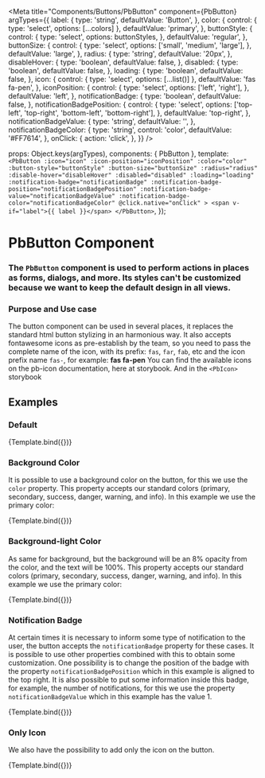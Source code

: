 

<Meta
  title="Components/Buttons/PbButton"
  component={PbButton}
  argTypes={{
    label: {
      type: 'string',
      defaultValue: 'Button',
    },
    color: {
      control: { type: 'select', options: [...colors] },
      defaultValue: 'primary',
    },
    buttonStyle: {
      control: {
        type: 'select',
        options: buttonStyles,
      },
      defaultValue: 'regular',
    },
    buttonSize: {
      control: {
        type: 'select',
        options: ['small', 'medium', 'large'],
      },
      defaultValue: 'large',
    },
    radius: {
      type: 'string',
      defaultValue: '20px',
    },
    disableHover: {
      type: 'boolean',
      defaultValue: false,
    },
    disabled: {
      type: 'boolean',
      defaultValue: false,
    },
    loading: {
      type: 'boolean',
      defaultValue: false,
    },
    icon: {
      control: { type: 'select', options: [...list()] },
      defaultValue: 'fas fa-pen',
    },
    iconPosition: {
      control: {
        type: 'select',
        options: ['left', 'right'],
      },
      defaultValue: 'left',
    },
    notificationBadge: {
      type: 'boolean',
      defaultValue: false,
    },
    notificationBadgePosition: {
      control: {
        type: 'select',
        options: ['top-left', 'top-right', 'bottom-left', 'bottom-right'],
      },
      defaultValue: 'top-right',
    },
    notificationBadgeValue: {
      type: 'string',
      defaultValue: '',
    },
    notificationBadgeColor: {
      type: 'string',
      control: 'color',
      defaultValue: '#FF7614',
    },
    onClick: {
      action: 'click',
    },
  }}
/>

  props: Object.keys(argTypes),
  components: { PbButton },
  template: `
    <PbButton
      :icon="icon"
      :icon-position="iconPosition"
      :color="color"
      :button-style="buttonStyle"
      :button-size="buttonSize"
      :radius="radius"
      :disable-hover="disableHover"
      :disabled="disabled"
      :loading="loading"
      :notification-badge="notificationBadge"
      :notification-badge-position="notificationBadgePosition"
      :notification-badge-value="notificationBadgeValue"
      :notification-badge-color="notificationBadgeColor"
      @click.native="onClick"
    >
      <span v-if="label">{{ label }}</span>
    </PbButton>
  `,
});

# **PbButton Component**
### The `PbButton` component is used to perform actions in places as forms, dialogs, and more. Its styles can't be customized because we want to keep the default design in all views.

### Purpose and Use case

The button component can be used in several places, it replaces the standard html button stylizing in an harmonious way.
It also accepts fontawesome icons as pre-establish by the team, so you need to pass the complete name of the icon, with its prefix:
`fas`, `far`, `fab`, etc and the icon prefix name `fas-`, for example: **fas fa-pen**
You can find the available icons on the pb-icon documentation, here at storybook.
And in the `<PbIcon>` storybook

## Examples

### Default

<Canvas>
  <Story name="Default" height="auto">
    {Template.bind({})}
  </Story>
</Canvas>

### Background Color

It is possible to use a background color on the button, for this we use the `color` property.
This property accepts our standard colors (primary, secondary, success, danger, warning, and info).
In this example we use the primary color:

<Canvas>
  <Story name="Background" height="auto" args={{ buttonStyle: 'background' }} >
    {Template.bind({})}
  </Story>
</Canvas>

### Background-light Color

As same for background, but the background will be an 8% opacity from the color, and the text will be 100%.
This property accepts our standard colors (primary, secondary, success, danger, warning, and info).
In this example we use the primary color:

<Canvas>
  <Story name="Background-light" height="auto" args={{ buttonStyle: 'background-light' }} >
    {Template.bind({})}
  </Story>
</Canvas>

### Notification Badge

At certain times it is necessary to inform some type of notification to the user,
the button accepts the `notificationBadge` property for these cases.
It is possible to use other properties combined with this to obtain some customization.
One possibility is to change the position of the badge with the property `notificationBadgePosition`
which in this example is aligned to the top right.
It is also possible to put some information inside this badge, for example, the number of notifications,
for this we use the property `notificationBadgeValue` which in this example has the value 1.

<Canvas>
  <Story
    name="Notification Badge"
    height="auto"
    args={{
      buttonStyle: 'background',
      notificationBadge: true,
      notificationBadgeValue: 5,
    }}
  >
    {Template.bind({})}
  </Story>
</Canvas>

### Only Icon

We also have the possibility to add only the icon on the button.

<Canvas>
  <Story
    name="Icon Only"
    height="auto"
    args={{
      label: '',
      buttonStyle: 'background',
      icon: 'fas fa-calculator',
    }}
  >
    {Template.bind({})}
  </Story>
</Canvas>
